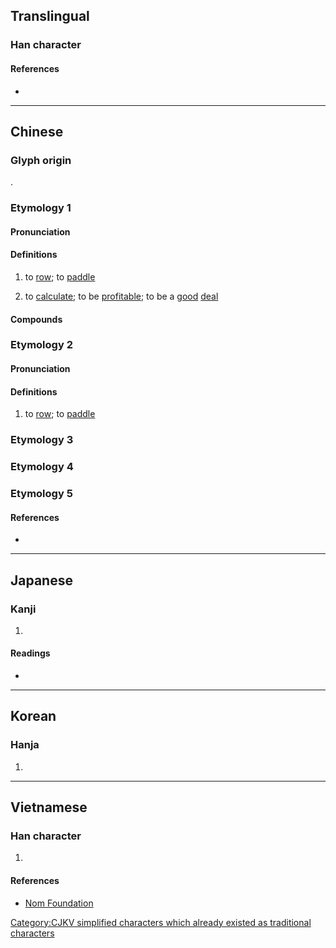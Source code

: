 {{also|劃|画|畫}}
{{character info/new}}
==Translingual==
{{stroke order|strokes=6}}

===Han character===
{{Han char|rn=18|rad=刀|as=04|sn=6|four=52000|canj=ILN|ids=⿰戈刂}}

====References====
* {{Han ref|kx=0137.180|dkj=01893|dj=0309.060|hdz=10326.020|uh=5212|ud=21010|bh=A645|bd=42565}}

----

==Chinese==
{{zh-forms}}

===Glyph origin===
{{Han etym}}
{{Han compound|戈|刀|c1=p|c2=s|ls=psc}}.

===Etymology 1===

====Pronunciation====
{{zh-pron
|m=huá
|c=waa4,waa1
|h=
|mn=hôa
|w=
|mc=1
|oc=3
|ma=|ma2=
|cat=v
}}

====Definitions====
{{zh-hanzi}}

# to [[row]]; to [[paddle]]
#: {{zh-x|划{huá}船|to row a boat}}
# to [[calculate]]; to be [[profitable]]; to be a [[good]] [[deal]]
#: {{zh-x|划{huá}算|to calculate; to weigh the pros and cons}}

====Compounds====
{{zh-der|不划算|划不來|划船|划子|划槳|划算|划拳|划龍舟|小划子|猜三划五|腳划船}}

===Etymology 2===

====Pronunciation====
{{zh-pron
|mn=kò
|cat=v
}}

====Definitions====
{{zh-hanzi}} {{tcx|Min Nan|lang=zh}}

# to [[row]]; to [[paddle]]
#: {{zh-x|划船|to row a boat|tr=kò-chûn|MN}}

===Etymology 3===
{{zh-see|劃}}
===Etymology 4===
{{zh-see|鐹|v}}
===Etymology 5===
{{zh-see|𠜴|v}}

====References====
* {{thcwd|2116}}

----

==Japanese==

===Kanji===
{{ja-kanji|grade=|rs=刀04}}

# {{defn|lang=ja|sort=刀04}}

====Readings====
* {{ja-readings|on=[[か]] (ka), [[げ]] (ge)|kun=[[さおさす]] (saosasu), [[かま]] (kama), [[さく]] (saku)}}

----

==Korean==

===Hanja===
{{ko-hanja|hangeul=화|rv=hwa|mr=hwa|y=hwa}}

# {{defn|lang=ko|sort=刀04}}

----

==Vietnamese==

===Han character===
{{vi-hantu|[[hoa]], [[quả]]|rs=刀04}}

# {{defn|lang=vi|sort=刀04}}

====References====
* [http://nomfoundation.org/common/nom_details.php?codepoint=5212 Nom Foundation]

[[Category:CJKV simplified characters which already existed as traditional characters]]